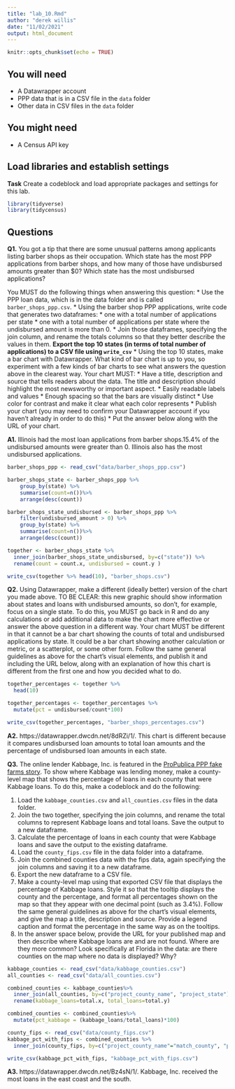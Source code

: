 ```yaml
---
title: "lab_10.Rmd"
author: "derek willis"
date: "11/02/2021"
output: html_document
---
```


```r
knitr::opts_chunk$set(echo = TRUE)
```

## You will need

* A Datawrapper account
* PPP data that is in a CSV file in the `data` folder
* Other data in CSV files in the `data` folder

## You might need

* A Census API key

## Load libraries and establish settings

**Task** Create a codeblock and load appropriate packages and settings for this lab.
```r
library(tidyverse)
library(tidycensus)
```


## Questions

**Q1.** You got a tip that there are some unusual patterns among applicants listing barber shops as their occupation. Which state has the most PPP applications from barber shops, and how many of those have undisbursed amounts greater than $0? Which state has the most undisbursed applications?

You MUST do the following things when answering this question:
* Use the PPP loan data, which is in the data folder and is called `barber_shops_ppp.csv`.
* Using the barber shop PPP applications, write code that generates two dataframes:
  * one with a total number of applications per state
  * one with a total number of applications per state where the undisbursed amount is more than 0.
* Join those dataframes, specifying the join column, and rename the totals columns so that they better describe the values in them.
**Export the top 10 states (in terms of total number of applications) to a CSV file using `write_csv`**
* Using the top 10 states, make a bar chart with Datawrapper. What kind of bar chart is up to you, so experiment with a few kinds of bar charts to see what answers the question above in the clearest way. Your chart MUST:
  * Have a title, description and source that tells readers about the data. The title and description should highlight the most newsworthy or important aspect.
  * Easily readable labels and values
  * Enough spacing so that the bars are visually distinct
  * Use color for contrast and make it clear what each color represents
* Publish your chart (you may need to confirm your Datawrapper account if you haven't already in order to do this)
* Put the answer below along with the URL of your chart.

**A1.** Illinois had the most loan applications from barber shops.15.4% of the undisbursed amounts were greater than 0. Illinois also has the most undisbursed applications. 
```r
barber_shops_ppp <- read_csv("data/barber_shops_ppp.csv")

barber_shops_state <- barber_shops_ppp %>%
    group_by(state) %>%
    summarise(count=n())%>%
    arrange(desc(count))

barber_shops_state_undisbursed <- barber_shops_ppp %>%
    filter(undisbursed_amount > 0) %>%
    group_by(state) %>%
    summarise(count=n())%>%
    arrange(desc(count))

together <- barber_shops_state %>%
  inner_join(barber_shops_state_undisbursed, by=c("state")) %>%
  rename(count = count.x, undisbursed = count.y )

write_csv(together %>% head(10), "barber_shops.csv") 

```

**Q2.** Using Datawrapper, make a different (ideally better) version of the chart you made above. TO BE CLEAR: this new graphic should show information about states and loans with undisbursed amounts, so don't, for example, focus on a single state. To do this, you MUST go back in R and do any calculations or add additional data to make the chart more effective or answer the above question in a different way. Your chart MUST be different in that it cannot be a bar chart showing the counts of total and undisbursed applications by state. It could be a bar chart showing another calculation or metric, or a scatterplot, or some other form. Follow the same general guidelines as above for the chart's visual elements, and publish it and including the URL below, along with an explanation of how this chart is different from the first one and how you decided what to do.


```r
together_percentages <- together %>% 
  head(10)

together_percentages <- together_percentages %>% 
  mutate(pct = undisbursed/count*100)

write_csv(together_percentages, "barber_shops_percentages.csv") 
```

**A2.** https://datawrapper.dwcdn.net/8dRZi/1/. This chart is different because it compares undisbursed loan amounts to total loan amounts and the percentage of undisbursed loan amounts in each state. 

**Q3.** The online lender Kabbage, Inc. is featured in the [ProPublica PPP fake farms story](https://www.propublica.org/article/ppp-farms). To show where Kabbage was lending money, make a county-level map that shows the percentage of loans in each county that were Kabbage loans. To do this, make a codeblock and do the following:

1. Load the `kabbage_counties.csv` and `all_counties.csv` files in the data folder.
2. Join the two together, specifying the join columns, and rename the total columns to represent Kabbage loans and total loans. Save the output to a new dataframe.
3. Calculate the percentage of loans in each county that were Kabbage loans and save the output to the existing dataframe.
4. Load the `county_fips.csv` file in the data folder into a dataframe.
5. Join the combined counties data with the fips data, again specifying the join columns and saving it to a new dataframe.
6. Export the new dataframe to a CSV file.
7. Make a county-level map using that exported CSV file that displays the percentage of Kabbage loans. Style it so that the tooltip displays the county and the percentage, and format all percentages shown on the map so that they appear with one decimal point (such as 3.4%). Follow the same general guidelines as above for the chart's visual elements, and give the map a title, description and source. Provide a legend caption and format the percentage in the same way as on the tooltips.
8. In the answer space below, provide the URL for your published map and then describe where Kabbage loans are and are not found. Where are they more common? Look specifically at Florida in the data: are there counties on the map where no data is displayed? Why?

```r
kabbage_counties <- read_csv("data/kabbage_counties.csv")
all_counties <- read_csv("data/all_counties.csv")

combined_counties <- kabbage_counties%>%
  inner_join(all_counties, by=c("project_county_name", "project_state")) %>%
  rename(kabbage_loans=total.x, total_loans=total.y)

combined_counties <- combined_counties%>%
  mutate(pct_kabbage = (kabbage_loans/total_loans)*100)

county_fips <- read_csv("data/county_fips.csv")
kabbage_pct_with_fips <- combined_counties %>%
  inner_join(county_fips, by=c("project_county_name"="match_county", "project_state"="state"))

write_csv(kabbage_pct_with_fips, "kabbage_pct_with_fips.csv")
```

**A3.**  https://datawrapper.dwcdn.net/Bz4sN/1/. Kabbage, Inc. received the most loans in the east coast and the south. 
